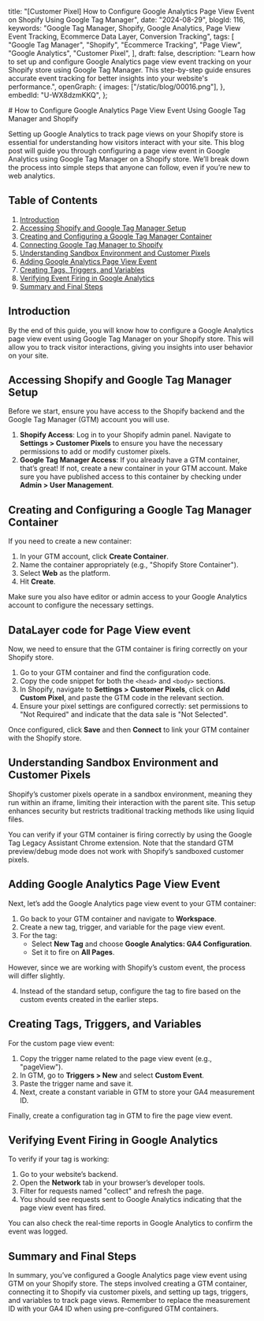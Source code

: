   title:
    "[Customer Pixel] How to Configure Google Analytics Page View Event on Shopify Using Google Tag Manager",
  date: "2024-08-29",
  blogId: 116,
  keywords:
    "Google Tag Manager, Shopify, Google Analytics, Page View Event Tracking, Ecommerce Data Layer, Conversion Tracking",
  tags: [
    "Google Tag Manager",
    "Shopify",
    "Ecommerce Tracking",
    "Page View",
    "Google Analytics",
    "Customer Pixel",
  ],
  draft: false,
  description:
    "Learn how to set up and configure Google Analytics page view event tracking on your Shopify store using Google Tag Manager. This step-by-step guide ensures accurate event tracking for better insights into your website's performance.",
  openGraph: {
    images: ["/static/blog/00016.png"],
  },
  embedId: "U-WX8dzmKKQ",
};

<BlogHeader metadata={metadata} /># How to Configure Google Analytics Page View
Event Using Google Tag Manager and Shopify

Setting up Google Analytics to track page views on your Shopify store is essential for understanding how visitors interact with your site. This blog post will guide you through configuring a page view event in Google Analytics using Google Tag Manager on a Shopify store. We’ll break down the process into simple steps that anyone can follow, even if you’re new to web analytics.

## Table of Contents

1. [Introduction](#introduction)
2. [Accessing Shopify and Google Tag Manager Setup](#accessing-shopify-and-google-tag-manager-setup)
3. [Creating and Configuring a Google Tag Manager Container](#creating-and-configuring-a-google-tag-manager-container)
4. [Connecting Google Tag Manager to Shopify](#connecting-google-tag-manager-to-shopify)
5. [Understanding Sandbox Environment and Customer Pixels](#understanding-sandbox-environment-and-customer-pixels)
6. [Adding Google Analytics Page View Event](#adding-google-analytics-page-view-event)
7. [Creating Tags, Triggers, and Variables](#creating-tags-triggers-and-variables)
8. [Verifying Event Firing in Google Analytics](#verifying-event-firing-in-google-analytics)
9. [Summary and Final Steps](#summary-and-final-steps)

## Introduction

By the end of this guide, you will know how to configure a Google Analytics page view event using Google Tag Manager on your Shopify store. This will allow you to track visitor interactions, giving you insights into user behavior on your site.

## Accessing Shopify and Google Tag Manager Setup

Before we start, ensure you have access to the Shopify backend and the Google Tag Manager (GTM) account you will use.

1. **Shopify Access**: Log in to your Shopify admin panel. Navigate to **Settings > Customer Pixels** to ensure you have the necessary permissions to add or modify customer pixels.
2. **Google Tag Manager Access**: If you already have a GTM container, that’s great! If not, create a new container in your GTM account. Make sure you have published access to this container by checking under **Admin > User Management**.

## Creating and Configuring a Google Tag Manager Container

If you need to create a new container:

1. In your GTM account, click **Create Container**.
2. Name the container appropriately (e.g., "Shopify Store Container").
3. Select **Web** as the platform.
4. Hit **Create**.

Make sure you also have editor or admin access to your Google Analytics account to configure the necessary settings.

## DataLayer code for Page View event

Now, we need to ensure that the GTM container is firing correctly on your Shopify store.

1. Go to your GTM container and find the configuration code.
2. Copy the code snippet for both the `<head>` and `<body>` sections.
3. In Shopify, navigate to **Settings > Customer Pixels**, click on **Add Custom Pixel**, and paste the GTM code in the relevant section.
4. Ensure your pixel settings are configured correctly: set permissions to "Not Required" and indicate that the data sale is "Not Selected".

<DataLayerCodeBlock fileName="page_view.js" />

Once configured, click **Save** and then **Connect** to link your GTM container with the Shopify store.

## Understanding Sandbox Environment and Customer Pixels

Shopify’s customer pixels operate in a sandbox environment, meaning they run within an iframe, limiting their interaction with the parent site. This setup enhances security but restricts traditional tracking methods like using liquid files.

You can verify if your GTM container is firing correctly by using the Google Tag Legacy Assistant Chrome extension. Note that the standard GTM preview/debug mode does not work with Shopify’s sandboxed customer pixels.

## Adding Google Analytics Page View Event

Next, let’s add the Google Analytics page view event to your GTM container:

1. Go back to your GTM container and navigate to **Workspace**.
2. Create a new tag, trigger, and variable for the page view event.
3. For the tag:
   - Select **New Tag** and choose **Google Analytics: GA4 Configuration**.
   - Set it to fire on **All Pages**.

However, since we are working with Shopify’s custom event, the process will differ slightly.

4. Instead of the standard setup, configure the tag to fire based on the custom events created in the earlier steps.

## Creating Tags, Triggers, and Variables

For the custom page view event:

1. Copy the trigger name related to the page view event (e.g., "pageView").
2. In GTM, go to **Triggers > New** and select **Custom Event**.
3. Paste the trigger name and save it.
4. Next, create a constant variable in GTM to store your GA4 measurement ID.

Finally, create a configuration tag in GTM to fire the page view event.

## Verifying Event Firing in Google Analytics

To verify if your tag is working:

1. Go to your website’s backend.
2. Open the **Network** tab in your browser’s developer tools.
3. Filter for requests named "collect" and refresh the page.
4. You should see requests sent to Google Analytics indicating that the page view event has fired.

You can also check the real-time reports in Google Analytics to confirm the event was logged.

## Summary and Final Steps

In summary, you’ve configured a Google Analytics page view event using GTM on your Shopify store. The steps involved creating a GTM container, connecting it to Shopify via customer pixels, and setting up tags, triggers, and variables to track page views. Remember to replace the measurement ID with your GA4 ID when using pre-configured GTM containers.
